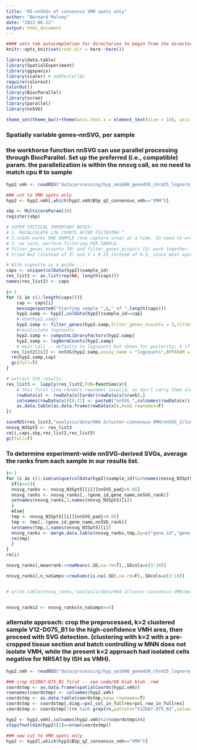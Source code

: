 ```yaml
---
title: "05-nnSVGs of consensus VMH spots only"
author: "Bernard Mulvey"
date: "2023-06-22"
output: html_document
---
```


```r
#### sets tab autocompletion for directories to begin from the directory containing the .Rproj session, instead of the script's directory if different
knitr::opts_knit$set(root.dir = here::here())

library(data.table)
library(SpatialExperiment)
library(ggspavis)
library(scater) # addPerCellQC
require(colorout)
ColorOut()
library(BiocParallel)
library(scran)
library(parallel)
library(nnSVG)

theme_set(theme_bw()+theme(axis.text.x = element_text(size = 14), axis.title.x = element_text(size = 16), axis.text.y = element_text(size = 14), axis.title.y = element_text(size =16), plot.title = element_text(size = 20,hjust=0.5), strip.text = element_text(size=18), legend.text = element_text(size=10), legend.title = element_text(size=11,hjust=0.5)))
```

### Spatially variable genes--nnSVG, per sample
### the workhorse function nnSVG can use parallel processing through BiocParallel. Set up the preferred (i.e., compatible) param. the parallelization is within the nnsvg call, so no need to match cpu # to sample #
```r
hyp2.vmh <- readRDS("data/processing/hyp_umi600_gene450_chrm35_lognorm_061323_HarmonyBSpc-q2VMH_rowname-key.RDS")

### cut to VMH spots only
hyp2 <- hyp2.vmh[,which(hyp2.vmh$BSp_q2_consensus_vmh=="VMH")]

sbp <- MulticoreParam(10)
register(sbp)

# SUPER CRITICAL IMPORTANT NOTES: 
# 1. RECALCULATE LOG COUNTS AFTER FILTERING ^
# 2.nnSVG works ONE SAMPLE (one capture area) at a time. So need to wrap this in a loop. 
# 3. as such, perform filtering PER SAMPLE. 
# filter_genes_ncounts (N) and filter_genes_pcspots (S) work together: genes will be filtered to those with at least N counts in at least S% of spots.  filter_genes_pcspots expects a %age as 0-100, NOT a fraction.
# tried N=2 (instead of 3) and S = 0.25 instead of 0.5, since most spots are pretty diverse and high-depth (and the cell type diversity is also unknown), but didn't get past the first sample in 3 hours on 10 CPUs. so now trying 3, 0.5 .

# With vignette as a guide...:
caps <- unique(colData(hyp2)$sample_id)
res_list2 <- as.list(rep(NA, length(caps)))
names(res_list2) <- caps

i<-1
for (i in c(1:length(caps))){
    cap <- caps[i]
    message(paste0("Starting sample ",i," of ",length(caps)))
    hyp2.samp <- hyp2[,colData(hyp2)$sample_id==cap]
    # dim(hyp2.samp)
    hyp2.samp <- filter_genes(hyp2.samp,filter_genes_ncounts = 3,filter_genes_pcspots = 0.5,filter_mito = F)
    #recalculate logcounts
    hyp2.samp <- computeLibraryFactors(hyp2.samp)
    hyp2.samp <- logNormCounts(hyp2.samp)
    # main call -- defaults to logcounts but shown for posterity; X if using covariates; n_neighbors defaults to 10, slower but potentially more granular with higher values eg 15, order = don't touch unless you have < 70 spots total; n_threads or BPPARAM for parallelization
  res_list2[[i]] <- nnSVG(hyp2.samp,assay_name = "logcounts",BPPARAM = sbp)
  rm(hyp2.samp,cap)
  gc(full=T)
}

# extract SVG results
res_list3 <- lapply(res_list2,FUN=function(x){
    # this first line renders rownames invalid, so don't carry them along
    rowData(x) <- rowData(x)[order(rowData(x)$rank),]
    colnames(rowData(x))[8:21] <- paste0("nnSVG_",colnames(rowData(x))[8:21])
    as.data.table(as.data.frame(rowData(x)),keep.rownames=F)
})

saveRDS(res_list3,"analysis/data/H04-2cluster-consensus-VMH/nnSVG_2clust-VMH-spots-only.RDS")
nnsvg_N3Spt5 <- res_list3
rm(i,caps,sbp,res_list2,res_list3)
gc(full=T)
```

### To determine experiment-wide nnSVG-derived SVGs, average the ranks from each sample in our results list.

```r
i<-1
for (i in c(1:sum(unique(colData(hyp2)$sample_id)%in%names(nnsvg_N3Spt5)))){
  if(i==1){
  nnsvg_ranks <- nnsvg_N3Spt5[[i]][nnSVG_padj<0.05]
  nnsvg_ranks <- nnsvg_ranks[,.(gene_id,gene_name,nnSVG_rank)]
  setnames(nnsvg_ranks,3,names(nnsvg_N3Spt5)[i])
  }
  else{
  tmp <- nnsvg_N3Spt5[[i]][nnSVG_padj<0.05]
  tmp <- tmp[,.(gene_id,gene_name,nnSVG_rank)]
  setnames(tmp,3,names(nnsvg_N3Spt5)[i])
  nnsvg_ranks <- merge.data.table(nnsvg_ranks,tmp,by=c("gene_id","gene_name"),all.x=T,all.y=T,incomparables = NA)
  rm(tmp)
  }
}
rm(i)

nnsvg_ranks[,meanrank:=rowMeans(.SD,na.rm=T),.SDcols=c(3:10)]

nnsvg_ranks[,n_naSamps:=rowSums(is.na(.SD),na.rm=F),.SDcols=c(3:10)]


# write.table(nnsvg_ranks,"analysis/data/H04-2cluster-consensus-VMH/meangeneranks_nnSVG_samplewise_n3s0.5_VMHspotsonly.txt",sep='\t',quote=F,row.names=F,col.names=T)


nnsvg_ranks2 <- nnsvg_ranks[n_naSamps<=4]
```

### alternate approach: crop the preprocessed, k=2 clustered sample V12-D075_B1 to the high-confidence VMH area, then proceed with SVG detection. (clustering with k=2 with a pre-cropped tissue section and batch controlling w MNN does not isolate VMH, while the present k=2 approach had isolated cells negative for NR5A1 by ISH as VMH).

```r
hyp2.vmh <- readRDS("data/processing/hyp_umi600_gene450_chrm35_lognorm_061323_HarmonyBSpc-q2VMH_rowname-key.RDS")

### crop V12D07-075_B1 first -- see code/00 blah blah .rmd
coordstmp <- as.data.frame(spatialCoords(hyp2.vmh))
rownames(coordstmp) <- colnames(hyp2.vmh)
coordstmp <- as.data.table(coordstmp,keep.rownames=T)
coordstmp <- coordstmp[,diag:=pxl_col_in_fullres+pxl_row_in_fullres]
coordstmp <- coordstmp[!(rn %in% grep(rn,pattern="V12D07-075_B1",value=T)&diag>30000)]

hyp2 <- hyp2.vmh[,colnames(hyp2.vmh)%in%coordstmp$rn]
stopifnot(dim(hyp2)[2]==nrow(coordstmp))

### now cut to VMH spots only
hyp2 <- hyp2[,which(hyp2$BSp_q2_consensus_vmh=="VMH")]








```
